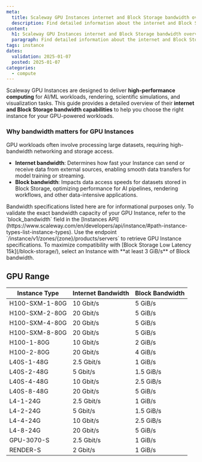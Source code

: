 ```yaml
---
meta:
  title: Scaleway GPU Instances internet and Block Storage bandwidth overview
  description: Find detailed information about the internet and Block Storage bandwidth for each GPU Instance type at Scaleway.
content:
  h1: Scaleway GPU Instances internet and Block Storage bandwidth overview
  paragraph: Find detailed information about the internet and Block Storage bandwidth for each GPU Instance type at Scaleway.
tags: instance
dates:
  validation: 2025-01-07
  posted: 2025-01-07
categories:
  - compute
---
```



Scaleway GPU Instances are designed to deliver **high-performance computing** for AI/ML workloads, rendering, scientific simulations, and visualization tasks.
This guide provides a detailed overview of their **internet and Block Storage bandwidth capabilities** to help you choose the right instance for your GPU-powered workloads.

### Why bandwidth matters for GPU Instances  

GPU workloads often involve processing large datasets, requiring high-bandwidth networking and storage access.
- **Internet bandwidth**: Determines how fast your Instance can send or receive data from external sources, enabling smooth data transfers for model training or streaming.
- **Block bandwidth**: Impacts data access speeds for datasets stored in Block Storage, optimizing performance for AI pipelines, rendering workflows, and other data-intensive applications.

<Message type="important">
  Bandwidth specifications listed here are for informational purposes only. To validate the exact bandwidth capacity of your GPU Instance, refer to the `block_bandwidth` field in the [Instances API](https://www.scaleway.com/en/developers/api/instance/#path-instance-types-list-instance-types). Use the endpoint `/instance/v1/zones/{zone}/products/servers` to retrieve GPU Instance specifications.
</Message>

<Message type="tip">
  To maximize compatibility with [Block Storage Low Latency 15k](/block-storage/), select an Instance with **at least 3 GiB/s** of Block bandwidth.
</Message>

## GPU Range

|   Instance Type   |   Internet Bandwidth   |   Block Bandwidth   |
|-------------------|-------------------------|---------------------|
| H100-SXM-1-80G    | 10 Gbit/s              | 5 GiB/s            |
| H100-SXM-2-80G    | 20 Gbit/s              | 5 GiB/s            |
| H100-SXM-4-80G    | 20 Gbit/s              | 5 GiB/s            |
| H100-SXM-8-80G    | 20 Gbit/s              | 5 GiB/s            |
| H100-1-80G        | 10 Gbit/s              | 2 GiB/s            |
| H100-2-80G        | 20 Gbit/s              | 4 GiB/s            |
| L40S-1-48G        | 2.5 Gbit/s             | 1 GiB/s            |
| L40S-2-48G        | 5 Gbit/s               | 1.5 GiB/s          |
| L40S-4-48G        | 10 Gbit/s              | 2.5 GiB/s          |
| L40S-8-48G        | 20 Gbit/s              | 5 GiB/s            |
| L4-1-24G          | 2.5 Gbit/s             | 1 GiB/s            |
| L4-2-24G          | 5 Gbit/s               | 1.5 GiB/s          |
| L4-4-24G          | 10 Gbit/s              | 2.5 GiB/s          |
| L4-8-24G          | 20 Gbit/s              | 5 GiB/s            |
| GPU-3070-S        | 2.5 Gbit/s             | 1 GiB/s            |
| RENDER-S          | 2 Gbit/s               | 1 GiB/s            |
